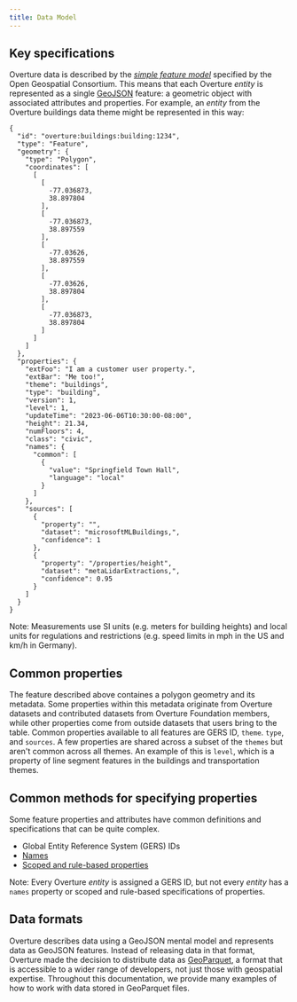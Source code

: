```yaml
---
title: Data Model
---
```


## Key specifications

Overture data is described by the [_simple feature model_](https://www.ogc.org/standard/sfa/) specified by the Open Geospatial Consortium. This means that each Overture _entity_ is represented as a single [GeoJSON](https://geojson.org/) feature: a geometric object with associated attributes and properties. For example, an _entity_ from the Overture buildings data theme might be represented in this way: 

```
{
  "id": "overture:buildings:building:1234",
  "type": "Feature",
  "geometry": {
    "type": "Polygon",
    "coordinates": [
      [
        [
          -77.036873,
          38.897804
        ],
        [
          -77.036873,
          38.897559
        ],
        [
          -77.03626,
          38.897559
        ],
        [
          -77.03626,
          38.897804
        ],
        [
          -77.036873,
          38.897804
        ]
      ]
    ]
  },
  "properties": {
    "extFoo": "I am a customer user property.",
    "extBar": "Me too!",
    "theme": "buildings",
    "type": "building",
    "version": 1,
    "level": 1,
    "updateTime": "2023-06-06T10:30:00-08:00",
    "height": 21.34,
    "numFloors": 4,
    "class": "civic",
    "names": {
      "common": [
        {
          "value": "Springfield Town Hall",
          "language": "local"
        }
      ]
    }, 
    "sources": [
      {
        "property": "",
        "dataset": "microsoftMLBuildings,",
        "confidence": 1
      },
      {
        "property": "/properties/height",
        "dataset": "metaLidarExtractions,",
        "confidence": 0.95
      }
    ]
  }
}
```     
Note: Measurements use SI units (e.g. meters for building heights) and local units for regulations and restrictions (e.g. speed limits in mph in the US and km/h in Germany).

## Common properties
The feature described above containes a polygon geometry and its metadata. Some properties within this metadata originate from Overture datasets and contributed datasets from Overture Foundation members, while other properties come from outside datasets that users bring to the table. Common properties available to all features are GERS ID, `theme`. `type`, and `sources`. A few properties are shared across a subset of the `themes` but aren't common across all themes. An example of this is `level`, which is a property of line segment features in the buildings and transportation themes. 

## Common methods for specifying properties
Some feature properties and attributes have common definitions and specifications that can be quite complex. 

- Global Entity Reference System (GERS) IDs
- [Names](names)
- [Scoped and rule-based properties](scoping-rules)

Note: Every Overture _entity_ is assigned a GERS ID, but not every _entity_ has a `names` property or scoped and rule-based specifications of properties.  

## Data formats

Overture describes data using a GeoJSON mental model and represents data as GeoJSON features. Instead of releasing data in that format, Overture made the decision to distribute data as [GeoParquet](https://geoparquet.org/), a format that is accessible to a wider range of developers, not just those with geospatial expertise. Throughout this documentation, we provide many examples of how to work with data stored in GeoParquet files.
